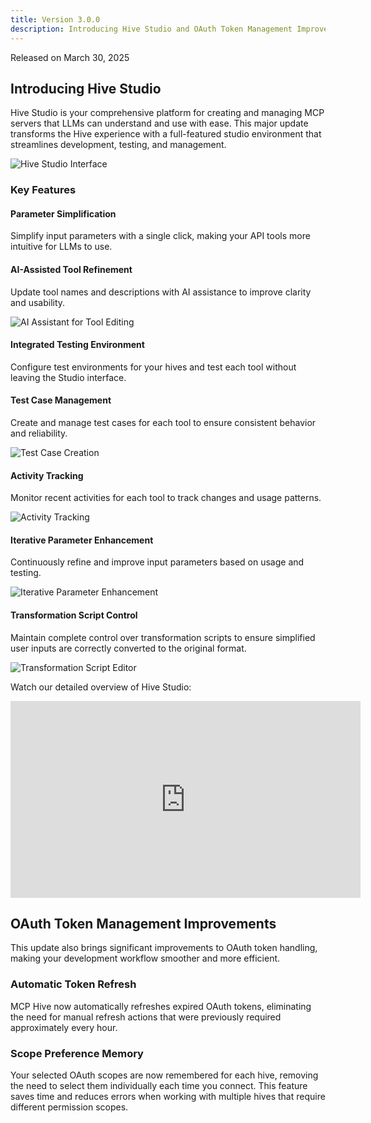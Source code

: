 ```yaml
---
title: Version 3.0.0
description: Introducing Hive Studio and OAuth Token Management Improvements
---
```


<Note>Released on March 30, 2025</Note>

## Introducing Hive Studio

Hive Studio is your comprehensive platform for creating and managing MCP servers that LLMs can understand and use with ease. This major update transforms the Hive experience with a full-featured studio environment that streamlines development, testing, and management.

![Hive Studio Interface](/images/v3.0.0/hive-studio-interface.png)

### Key Features

#### Parameter Simplification
Simplify input parameters with a single click, making your API tools more intuitive for LLMs to use.

#### AI-Assisted Tool Refinement
Update tool names and descriptions with AI assistance to improve clarity and usability.

![AI Assistant for Tool Editing](/images/v3.0.0/ai-tool-assistant.png)

#### Integrated Testing Environment
Configure test environments for your hives and test each tool without leaving the Studio interface.

#### Test Case Management
Create and manage test cases for each tool to ensure consistent behavior and reliability.

![Test Case Creation](/images/v3.0.0/test-case-management.png)

#### Activity Tracking
Monitor recent activities for each tool to track changes and usage patterns.

![Activity Tracking](/images/v3.0.0/activity-tracking.png)

#### Iterative Parameter Enhancement
Continuously refine and improve input parameters based on usage and testing.

![Iterative Parameter Enhancement](/images/v3.0.0/iterative-parameter-enhancement.png)

#### Transformation Script Control
Maintain complete control over transformation scripts to ensure simplified user inputs are correctly converted to the original format.

![Transformation Script Editor](/images/v3.0.0/transformation-script-editor.png)

Watch our detailed overview of Hive Studio:

<iframe 
  width="560" 
  height="315" 
  src="https://www.youtube.com/embed/m9F6ts2YUas" 
  title="Introducing Hive Studio" 
  frameborder="0" 
  allow="accelerometer; autoplay; clipboard-write; encrypted-media; gyroscope; picture-in-picture" 
  allowfullscreen>
</iframe>

## OAuth Token Management Improvements

This update also brings significant improvements to OAuth token handling, making your development workflow smoother and more efficient.

### Automatic Token Refresh

MCP Hive now automatically refreshes expired OAuth tokens, eliminating the need for manual refresh actions that were previously required approximately every hour.

### Scope Preference Memory

Your selected OAuth scopes are now remembered for each hive, removing the need to select them individually each time you connect. This feature saves time and reduces errors when working with multiple hives that require different permission scopes.
